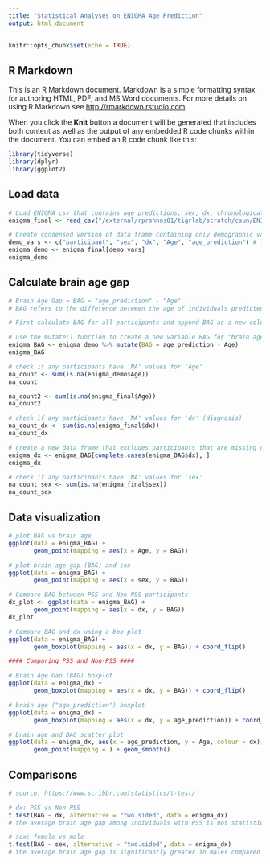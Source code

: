 ```yaml
---
title: "Statistical Analyses on ENIGMA Age Prediction"
output: html_document
---
```


```r
knitr::opts_chunk$set(echo = TRUE)
```

## R Markdown

This is an R Markdown document. Markdown is a simple formatting syntax for authoring HTML, PDF, and MS Word documents. For more details on using R Markdown see <http://rmarkdown.rstudio.com>.

When you click the **Knit** button a document will be generated that includes both content as well as the output of any embedded R code chunks within the document. You can embed an R code chunk like this:

```r
library(tidyverse)
library(dplyr)
library(ggplot2)

```

## Load data
```r

# Load ENIGMA csv that contains age predictions, sex, dx, chronological age
enigma_final <- read_csv("/external/rprshnas01/tigrlab/scratch/csun/ENIGMA_data/data/processed/enigma_final.csv")

# Create condensed version of data frame containing only demographic variables
demo_vars <- c("participant", "sex", "dx", "Age", "age_prediction") # list of demographic variables
enigma_demo <- enigma_final[demo_vars]
enigma_demo

```
## Calculate brain age gap
```r

# Brain Age Gap = BAG = "age_prediction" - "Age"
# BAG refers to the difference between the age of individuals predicted by ENIGMA (brain age or "age_prediction") and their chronological age

# First calculate BAG for all participants and append BAG as a new column to the modified enigma data frame

# use the mutate() function to create a new variable BAG for "brain age gap"
enigma_BAG <- enigma_demo %>% mutate(BAG = age_prediction - Age) 
enigma_BAG

# check if any participants have 'NA' values for 'Age'
na_count <- sum(is.na(enigma_demo$Age))
na_count

na_count2 <- sum(is.na(enigma_final$Age))
na_count2

# check if any participants have 'NA' values for 'dx' (diagnosis)
na_count_dx <- sum(is.na(enigma_final$dx))
na_count_dx

# create a new data frame that excludes participants that are missing dx information
enigma_dx <- enigma_BAG[complete.cases(enigma_BAG$dx), ]
enigma_dx

# check if any participants have 'NA' values for 'sex' 
na_count_sex <- sum(is.na(enigma_final$sex))
na_count_sex

```
## Data visualization
```r
# plot BAG vs brain age 
ggplot(data = enigma_BAG) +
       geom_point(mapping = aes(x = Age, y = BAG))

# plot brain age gap (BAG) and sex
ggplot(data = enigma_BAG) +
       geom_point(mapping = aes(x = sex, y = BAG))

# Compare BAG between PSS and Non-PSS participants
dx_plot <- ggplot(data = enigma_BAG) +
       geom_point(mapping = aes(x = dx, y = BAG))
dx_plot

# Compare BAG and dx using a box plot
ggplot(data = enigma_BAG) +
       geom_boxplot(mapping = aes(x = dx, y = BAG)) + coord_flip()

#### Comparing PSS and Non-PSS ####

# Brain Age Gap (BAG) boxplot
ggplot(data = enigma_dx) +
       geom_boxplot(mapping = aes(x = dx, y = BAG)) + coord_flip()

# brain age ("age_prediction") boxplot
ggplot(data = enigma_dx) +
       geom_boxplot(mapping = aes(x = dx, y = age_prediction)) + coord_flip()

# brain age and BAG scatter plot
ggplot(data = enigma_dx, aes(x = age_prediction, y = Age, colour = dx)) +
       geom_point(mapping = ) + geom_smooth()

```


## Comparisons
```r
# source: https://www.scribbr.com/statistics/t-test/

# dx: PSS vs Non-PSS
t.test(BAG ~ dx, alternative = "two.sided", data = enigma_dx)
# the average brain age gap among individuals with PSS is not statistically different from those without PSS

# sex: female vs male
t.test(BAG ~ sex, alternative = "two.sided", data = enigma_dx)
# the average brain age gap is significantly greater in males compared to females

```

